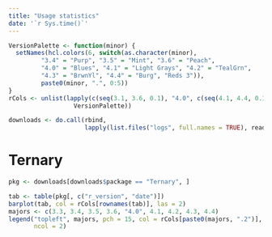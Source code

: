 ```yaml
---
title: "Usage statistics"
date: '`r Sys.time()`'
---
```


```r
VersionPalette <- function(minor) {
  setNames(hcl.colors(6, switch(as.character(minor),
         "3.4" = "Purp", "3.5" = "Mint", "3.6" = "Peach",
         "4.0" = "Blues", "4.1" = "Light Grays", "4.2" = "TealGrn",
         "4.3" = "BrwnYl", "4.4" = "Burg", "Reds 3")),
         paste0(minor, ".", 0:5))
}
rCols <- unlist(lapply(c(seq(3.1, 3.6, 0.1), "4.0", c(seq(4.1, 4.4, 0.1))),
                  VersionPalette))
```

```r
downloads <- do.call(rbind, 
                     lapply(list.files("logs", full.names = TRUE), read.csv))
```

# Ternary

```r
pkg <- downloads[downloads$package == "Ternary", ]

tab <- table(pkg[, c("r_version", "date")])
barplot(tab, col = rCols[rownames(tab)], las = 2)
majors <- c(3.3, 3.4, 3.5, 3.6, "4.0", 4.1, 4.2, 4.3, 4.4)
legend("topleft", majors, pch = 15, col = rCols[paste0(majors, ".2")],
       ncol = 2)
```